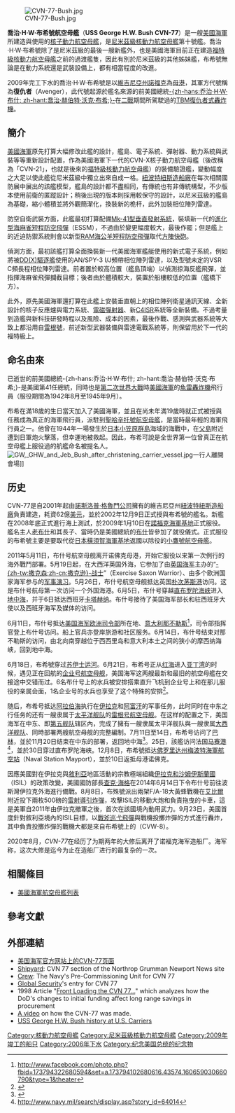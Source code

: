 {{noteTA
|G1=Military
|1=zh-tw:諾福克;zh-cn:诺佛克;
|2=zh-tw:布希;zh-cn:布什;zh-hk:布殊
|3=zh:佐治;zh-hans:乔治;zh-hk:佐治;zh-sg:乔治;zh-tw:喬治;zh-cn:乔治
}}

{{軍艦模板
| Ship name           = {{flagicon|United States}} 乔治·H·W·布什<br /><small>{{lang|en|USS George H.W. Bush (CVN-77)}}</small>
| Ship image          = [[File:USS_George_H._W._Bush_transits_the_Strait_of_Gibraltar._(12841095713).jpg|280px]]
| Ship caption        = 航行於[[直布羅陀海峽|直布羅陀海峽]]的布希號
| Ship type           = [[航空母舰|航空母舰]]
| Ship namesake       = [[乔治·H·W·布什|乔治·H·W·布什]]
| Ship country        = [[美国|美国]]
| Ship builder        = [[纽波特纽斯造船公司|诺斯洛普·格鲁门纽波特纽斯造船公司]]<ref Name="NavyNews12182008">{{cite web|title=Future USS George H.W. Bush to Transit|publisher=Naval Sea Systems Command Public Affairs|date=18 December 2008|url=http://www.navy.mil/search/display.asp?story_id=41503|accessdate=22 December 2008|archiveurl=https://www.webcitation.org/6DBmdmqwR?url=http://www.navy.mil/submit/display.asp?story_id=41503|archivedate=2012-12-26|dead-url=no}}</ref>
| Ship ordered        = 2001年1月26日
| Ship original cost  = 62亿美元<ref name="FoxCommissioned">{{cite news |url=http://www.foxnews.com/story/0,2933,479087,00.html |title=Aircraft Carrier Named the USS George H.W. Bush Commissioned |date=10 January 2009 |publisher=Fox News |accessdate=2 June 2009 |archiveurl=https://www.webcitation.org/6DBeItQye?url=http://www.foxnews.com/story/0,2933,479087,00.html |archivedate=2012-12-26 |dead-url=yes }}</ref>
| Ship laid down      = 2003年9月6日<ref Name="NavyNews12182008"/>
| Ship launched       = 2006年10月9日
| Ship sponsor        = {{le|多萝西·布什·科赫|Dorothy Bush Koch}}
| Ship commissioned   = 2009年1月10日<ref name="FoxCommissioned"/>
| Ship reclassified   = 
| Ship status         = 服役中
| Ship homeport       = 弗吉尼亚州[[诺福克海军基地|诺福克海军基地]]
| Ship motto          = ''{{lang|en|Freedom at Work}}''
| Ship nickname       = ''{{lang|en|Avenger}}''
| Ship notes          =
| Ship badge          = [[File:CVN-77_insignia.svg|150px]]
| Ship class          = [[尼米兹级|尼米兹级]][[航空母舰|航空母舰]]<br>罗纳德·里根亚级航空母舰
| Ship displacement   = {{convert|102000|LT|ST}}<ref>{{cite book |title=The Naval Institute guide to the ships and aircraft of the U.S. fleet |last=Polmar |first=Norman |year=2004 |publisher=Naval Institute Press |isbn=978-1-59114-685-8 |page=112 |url=http://books.google.com/?id=8MwyTX-iA2wC&pg=PA112&dq=nimitz+class+displacement#v=onepage&q=nimitz%20class%20displacement&f=false }}</ref><ref>{{cite web|url=https://www.usna.edu/NAOE/_files/documents/Courses/EN400/04.04%20CVN.pdf|title=CVN-68: NIMITZ CLASS|access-date=2021-04-15|archive-url=https://web.archive.org/web/20170501150936/https://www.usna.edu/NAOE/_files/documents/Courses/EN400/04.04%20CVN.pdf|archive-date=2017-05-01|dead-url=yes}}</ref>
| Ship length           = {{Nimitz class aircraft carrier length}}
| Ship beam             = {{Nimitz class aircraft carrier beam}}
| Ship draft            = {{Nimitz class aircraft carrier draught}}
| Ship propulsion       = {{Nimitz class aircraft carrier propulsion}}
| Ship speed            = {{Nimitz class aircraft carrier speed}}
| Ship range            = {{Nuclear ship range}}
| Ship capacity         =
| Ship complement       = {{Nimitz class aircraft carrier complement}}
| Ship time to activate =
| Ship sensors          = {{Nimitz class aircraft carrier sensors II}}
| Ship EW               = {{Nimitz class aircraft carrier EW}}
| Ship armament         = 2 × Mk 29[[RIM-162导弹|改进型海麻雀导弹]]<br>2 × [[RIM-116拉姆导弹|RIM-116滚体导弹]]<br>3或4 ×[[密集阵近程防御武器系统|密集阵近程防御武器系统]]<ref name=NavTech2>{{cite web|title=USS George HW Bush Project|url=http://www.naval-technology.com/projects/george-h-w-bush/|work=USS George HW Bush (CVN 77) Aircraft Carrier, United States of America|publisher=Net Resources International/SPG Media LTD|accessdate=25 December 2012|archiveurl=https://www.webcitation.org/6DBgp3gfO?url=http://www.naval-technology.com/projects/george-h-w-bush/|archivedate=2012-12-26|dead-url=no}}</ref>
| Ship armor            = {{Nimitz class aircraft carrier armour}}
| Ship aircraft         = {{Nimitz class aircraft carrier aircraft}}
}}

[[File:CVN-77-Bush.jpg|thumb]]

'''喬治·H·W·布希號航空母艦'''（'''USS George H.W. Bush CVN-77'''）是一艘[[美國海軍|美國海軍]]所建造與使用的[[核動力|核子動力]][[航空母艦|航空母艦]]，是[[尼米茲級核動力航空母艦|尼米茲級核動力航空母艦]]第十號艦。喬治·H·W·布希號除了是尼米茲級的最後一艘新艦外，也是美國海軍目前正在建造[[福特級核動力航空母艦|福特級核動力航空母艦]]之前的過渡艦隻，因此有別於尼米茲級的其他姊妹艦，布希號無論是在動力系統還是武裝設備上，都有相當程度的改進。

2009年完工下水的喬治·H·W·布希號是以[[維吉尼亞州|維吉尼亞州]][[諾福克|諾福克]]為[[母港|母港]]，其軍方代號稱為'''復仇者'''（Avenger），此代號起源於艦名來源的前美國總統[[喬治·H·W·布什|-{zh-hans:乔治·H·W·布什; zh-hant:喬治·赫伯特·沃克·布希;}-]]在[[二戰|二戰]]期間所駕駛過的[[TBM復仇者式轟炸機|TBM復仇者式轟炸機]]。

== 簡介 ==
[[美國海軍|美國海軍]]原先打算大幅修改此艦的設計，艦島、電子系統、彈射器、動力系統與武裝等等重新設計配置，作為美國海軍下一代的CVN-X核子動力航空母艦（後改稱為「CVN-21」，也就是後來的[[福特級核動力航空母艦|福特級核動力航空母艦]]）的裝備驗證艦，變動幅度之大足以使此艦從尼米茲級中獨立出來自成一格。[[紐波特紐斯造船廠|紐波特紐斯造船廠]]在每次相關國防展中展出的該艦模型，艦島的設計都不盡相同，有傳統也有非傳統構型，不少版本使用前衛的匿蹤設計；稍後出現的版本則採用較保守的設計，以尼米茲級的艦島為基礎，縮小體積並將外觀簡潔化，換裝新的桅杆，此外加裝相位陣列雷達。

防空自衛武裝方面，此艦最初打算配備[[Mark_41垂直發射系統|Mk-41型垂直發射系統]]，裝填新一代的[[RIM-162|進化型海麻雀短程防空飛彈]]（ESSM），不過由於變更幅度較大，最後作罷；但是艦上的近迫防禦系統則會以新型[[RAM-116|RAM海公羊短程防空飛彈]]取代[[方陣快砲|方陣快砲]]。

偵測方面，最初該艦打算全面換裝新一代美國海軍艦艇使用的新式電子系統，例如將被[[DD(X)|DD(X)驅逐艦]]使用的AN/SPY-3 I/J頻帶相位陣列雷達，以及型號未定的VSR C頻長程相位陣列雷達。前者置於較高位置（艦島頂端）以偵測掠海反艦飛彈，並指揮海麻雀飛彈攔截目標；後者由於體積較大，裝置於船樓較低的位置（艦橋下方）。

此外，原先美國海軍還打算在此艦上安裝垂直朝上的相位陣列衛星通訊天線、全新設計的核子反應爐與電力系統、[[电磁弹射器|電磁彈射器]]、新[[C4ISR|C4ISR]]系統等全新裝備。不過考量到造艦與新科技研發時程以及風險、成本的因素，最後作戰、感測與武器系統等大致上都沿用自[[雷根號航空母艦|雷根號]]，前述新型武器裝備與雷達電戰系統等，則保留用於下一代的福特級上。

== 命名由來 ==
已逝世的前美國總統-{zh-hans:乔治·H·W·布什; zh-hant:喬治·赫伯特·沃克·布希;}-是美國第41任總統，同時也是[[第二次世界大戰|第二次世界大戰]]時[[美國海軍|美國海軍]]的[[魚雷轟炸機|魚雷轟炸機]]飛行員（服役期間為1942年8月至1945年9月）。

布希在滿18歲的生日當天加入了美國海軍，並且在尚未年滿19歲時就正式被授與任務成為真正的海軍飛行員，派駐到[[聖哈辛托號航空母艦|聖哈辛托號航空母艦]]，是當時最年輕的海軍飛行員之一。他曾在1944年一場發生於[[日本|日本]][[小笠原群島|小笠原群島]]海域的海戰中，在[[父島|父島]]附近遭到日軍炮火擊落，但幸運地被救起。因此，布希可說是全世界第一位曾真正在航空母艦上服役過的航艦命名被提名人。
[[File:GW,_GHW_and_Jeb_Bush_after_christening_carrier_vessel.jpg|thumb]]一行人離開會場]]

== 历史 ==
CVN-77是自2001年起由[[諾斯洛普·格魯門公司|諾斯洛普·格魯門公司]]擁有的維吉尼亞州[[紐波特紐斯造船廠|紐波特紐斯造船廠]]負責建造，耗資62億[[美元|美元]]，並於2002年12月9日正式授與布希號的艦名。新艦在2008年底正式進行海上測試，於2009年1月10日在[[諾福克海軍基地|諾福克海軍基地]]正式服役。艦名主人[[老布什|老布什]]和其長子、當時仍是美國總統的[[乔治·沃克·布什|布什]]皆參加了就役儀式。正式服役的布希號主要是要取代從[[日本|日本]][[橫須賀海軍設施|橫須賀海軍基地]]返國以除役的[[小鷹號航空母艦|小鷹號航空母艦]]。

2011年5月11日，布什号航空母舰离开诺佛克母港，开始它服役以来第一次例行的海外戰鬥部署。5月19日起，在大西洋英国外海，它参加了由[[英國皇家海軍|英国海军]]主办的“[[撒克森戰士演習|-{zh-tw:撒克森;zh-cn:撒克逊}-战士]]”（Exercise Saxon Warrior）、由多个欧洲国家海军参与的[[军事演习|军事演习]]。5月26日，布什号航空母舰抵达英国[[朴次茅斯|朴次茅斯港]]访问。这是布什号航母第一次访问一个外国海港。6月5日，布什号穿越[[直布罗陀海峡|直布罗陀海峡]]进入[[地中海|地中海]]，并于6日抵达西班牙[[卡塔赫纳|卡塔赫纳]]。布什号接待了美国海军部长和驻西班牙大使以及西班牙海军及媒体的访问。

6月11日，布什号抵达[[美国海军欧洲司令部|美国海军欧洲司令部]]所在地、[[意大利|意大利]][[那不勒斯|那不勒斯]]<ref>http://www.facebook.com/photo.php?fbid=173794322680594&set=a.173794102680616.43574.160659030660790&type=1&theater</ref>，司令部指挥官登上布什号访问。船上官兵亦登岸旅游和社区服务。6月14日，布什号结束对那不勒斯的访问，由北向南穿越位于西西里岛和意大利本土之间的狭小的摩西纳海峡，回到地中海。

6月18日，布希號穿过[[苏伊士运河|苏伊士运河]]。6月21日，布希号正从[[红海|红海]]进入[[亚丁湾|亚丁湾]]的时候，遇见正在回航的[[企业号航空母舰|企业号航空母舰]]，美国海军这两艘最新和最旧的航空母艦在交接途中交错而过。6名布什号上的水兵被安排搭乘直升飞机到企业号上和在那儿服役的亲属会面，1名企业号的水兵也享受了这个特殊的安排<ref>{{Cite web |url=http://www.navy.mil/search/display.asp?story_id=61237 |title=存档副本 |accessdate=2011-06-29 |archive-date=2011-09-04 |archive-url=https://web.archive.org/web/20110904060130/http://www.navy.mil/search/display.asp?story_id=61237 |dead-url=no }}</ref>。

随后，布希号抵达[[阿拉伯海|阿拉伯海]]执行在[[伊拉克|伊拉克]]和[[阿富汗|阿富汗]]的军事任务，此时同时在中东之行任务的还有一艘隶属于[[美國太平洋艦隊|太平洋舰队]]的[[隆納·雷根號航空母艦|雷根号航空母舰]]。在这样的配置之下，美国海军在中东、即[[第五艦隊_(美國海軍)|第五舰队]]辖区內，完成了擁有一艘隶属太平洋舰队與一艘隶属[[美国大西洋舰队|大西洋舰队]]、同時部署两艘航空母舰的完整編制。7月11日至14日，布希号访问了[[巴林|巴林]]，並於11月20日结束在中东的部署，返回地中海<ref>{{Cite web |url=http://www.navy.mil/search/display.asp?story_id=63928 |title=存档副本 |accessdate=2011-12-10 |archive-date=2011-12-27 |archive-url=https://web.archive.org/web/20111227132055/http://www.navy.mil/search/display.asp?story_id=63928 |dead-url=no }}</ref>。25日，該艦访问法国[[馬賽|马赛港]]<ref>http://www.navy.mil/search/display.asp?story_id=64014</ref>，並於30日穿过直布罗陀海峡。12月8日，布希號抵达[[佛罗里达州|佛罗里达州]][[梅波特海軍航空站|梅波特海軍航空站]]（Naval Station Mayport），並於10日返抵母港诺佛克。

因應美國對在伊拉克與[[敘利亞|敘利亞]]地區活動的宗教極端組織[[伊拉克和沙姆伊斯蘭國|伊拉克和沙姆伊斯蘭國]]（ISIL）的政策改變，美國國防部長[[查克·海格|查克·海格]]在2014年6月14日下令布什号前往波斯灣伊拉克外海進行備戰{{R|DOD_20140614}}。8月8日，布殊號派出兩架F/A-18大黃蜂戰機在[[艾比爾|艾比爾]]附近投下兩枚500磅的[[雷射導引炸彈|雷射導引炸彈]]，攻擊ISIL的移動大炮和負責拖曳的卡車，這是美軍自2011年由伊拉克撤軍之後，首次在該國境內動用武力{{R|AP_20140808}}。9月23日，美國首度針對敘利亞境內的ISIL目標，以[[戰斧巡弋飛彈|戰斧巡弋飛彈]]與戰機投擲炸彈的方式進行轟炸，其中負責投擲炸彈的戰機大都是來自布希號上的{{link-en|第八艦載機聯隊|Carrier Air Wing Eight}}（CVW-8）{{R|Cavas}}。

2020年8月，''CVN-77''在经历了为期两年的大修后离开了诺福克海军造船厂。海军称，这次大修是迄今为止在造船厂进行的最复杂的一次。

== 相關條目 ==
* [[美國海軍航空母艦列表|美國海軍航空母艦列表]]

== 參考文獻 ==
{{Reflist|2|refs=
<ref name="DOD_20140614">{{Cite web |url=http://www.defense.gov/news/newsarticle.aspx?id=122479 |title=Hagel Orders Carrier USS George H.W. Bush Into Arabian Gulf |language=en |archiveurl=https://web.archive.org/web/20150414185058/http://www.defense.gov/news/newsarticle.aspx?id=122479 |archivedate=2015-04-14 |publisher=美國國防部 |date=2014-06-14 |accessdate=2014-09-27 |dead-url=no }}</ref>

<ref name="AP_20140808">{{Cite web |url=http://news.yahoo.com/airstrikes-undertaken-us-engages-iraq-132111436--politics.html |title=Airstrikes undertaken as US re-engages in Iraq |language=en |archiveurl=https://web.archive.org/web/20140812034436/http://news.yahoo.com/airstrikes-undertaken-us-engages-iraq-132111436--politics.html |archivedate=2014-08-12 |publisher=[[雅虎|雅虎]]新聞（轉自[[美聯社|美聯社]]） |date=2014-08-08 |accessdate=2014-09-27 |dead-url=no }}</ref>

<ref name="Cavas">{{Cite web |url=http://intercepts.defensenews.com/2014/09/pounding-isis-from-the-air-from-the-sea/ |title=Airstrikes undertaken as US re-engages in Iraq |language=en |archiveurl=https://archive.today/20140927111503/http://intercepts.defensenews.com/2014/09/pounding-isis-from-the-air-from-the-sea/ |archivedate=2014-09-27 |publisher=Intercepts（[[美國國防新聞週刊|美國國防新聞週刊]]） |date=2014-09-23 |accessdate=2014-09-27 |dead-url=yes }}</ref>
|
}}

== 外部連結 ==
* [http://www.navy.mil/local/cvn77/ 美国海军官方网站上的CVN-77页面]{{Wayback|url=http://www.navy.mil/local/cvn77/ |date=20200721201026 }}
* [https://web.archive.org/web/20060423153343/http://www.nn.northropgrumman.com/bush/ Shipyard]:  CVN 77 section of the Northrop Grumman Newport News site
* [https://web.archive.org/web/20070110171459/http://www.cvn77.navy.mil/ Crew]:  The Navy's Pre-Commissioning Unit for CVN 77
* [http://www.globalsecurity.org/military/systems/ship/cvn-77.htm Global Security]{{Wayback|url=http://www.globalsecurity.org/military/systems/ship/cvn-77.htm |date=20111114042654 }}'s entry for CVN 77
* 1998 Article "[http://www.fas.org/man/dod-101/sys/ship/docs/980721-cvn77.htm Front Loading the CVN 77...]{{Wayback|url=http://www.fas.org/man/dod-101/sys/ship/docs/980721-cvn77.htm |date=20070302232616 }}" which analyzes how the DoD's changes to initial funding affect long range savings in procurement
* [https://web.archive.org/web/20061130155627/http://www.nn.northropgrumman.com/media/video/m061086_384k.wmv A video] on how the CVN-77 was made.
* [http://www.uscarriers.net/cvn77history.htm USS George H.W. Bush history at U.S. Carriers]{{Wayback|url=http://www.uscarriers.net/cvn77history.htm |date=20111119202458 }}

{{尼米茲級航空母艦}}
{{美國航空母艦}}
{{DEFAULTSORT:George H W Bush}}

[[Category:核動力航空母艦|Category:核動力航空母艦]]
[[Category:尼米茲級核動力航空母艦|Category:尼米茲級核動力航空母艦]]
[[Category:2009年竣工的船只|Category:2009年竣工的船只]]
[[Category:2006年下水|Category:2006年下水]]
[[Category:纪念美国总统的纪念物|Category:纪念美国总统的纪念物]]